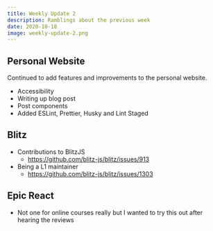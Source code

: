 ```yaml
---
title: Weekly Update 2
description: Ramblings about the previous week
date: 2020-10-18
image: weekly-update-2.png
---
```


## Personal Website

Continued to add features and improvements to the personal website.

- Accessibility
- Writing up blog post
- Post components
- Added ESLint, Prettier, Husky and Lint Staged

## Blitz

- Contributions to BlitzJS
  - https://github.com/blitz-js/blitz/issues/913
- Being a L1 maintainer
  - https://github.com/blitz-js/blitz/issues/1303

## Epic React

- Not one for online courses really but I wanted to try this out after hearing the reviews

